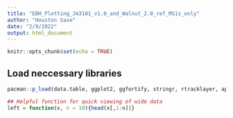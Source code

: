 ```yaml
---
title: "EBH_Plotting_Jm3101_v1.0_and_Walnut_2.0_ref_MS1s_only"
author: "Houston Saxe"
date: "2/9/2022"
output: html_document
---
```


```r
knitr::opts_chunk$set(echo = TRUE)
```

## Load neccessary libraries

```r
pacman::p_load(data.table, ggplot2, ggfortify, stringr, rtracklayer, ape, GEOquery, Biobase, BiocManager, dplyr, statmod, tidytable, tibble, ggpubr, cowplot, tidyr, tidytext)

## Helpful function for quick viewing of wide data
left = function(x, n = 10){head(x[,1:n])}
```
